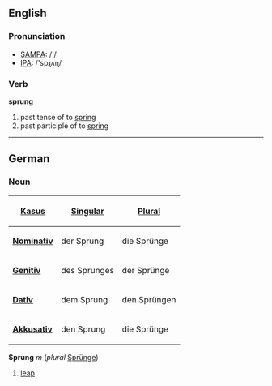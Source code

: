 == English ==
=== Pronunciation ===
*[[w:SAMPA|SAMPA]]: /'/
*[[w:IPA|IPA]]: /'spɻʌɳ/

=== Verb ===

'''sprung'''

# past tense of to [[spring]]
# past participle of to [[spring]]

----

== German ==
=== Noun ===
{| align="right" border="1"
! [[Glossar:Kasus|Kasus]]
! [[Glossar:Singular|Singular]]
! [[Glossar:Plural|Plural]] 
|-
|'''[[Glossar:Nominativ|Nominativ]]'''
| der Sprung || die Sprünge
|-
|'''[[Glossar:Genitiv|Genitiv]]'''
| des Sprunges || der Sprünge
|-
|'''[[Glossar:Dativ|Dativ]]'''
| dem Sprung || den Sprüngen
|-
|'''[[Glossar:Akkusativ|Akkusativ]]'''
| den Sprung || die Sprünge
|}

'''Sprung''' ''m'' (''plural'' [[Sprünge]])
# [[leap]]
